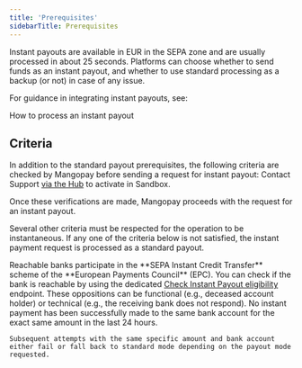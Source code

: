 ```yaml
---
title: 'Prerequisites'
sidebarTitle: Prerequisites
---
```


Instant payouts are available in EUR in the SEPA zone and are usually processed in about 25 seconds. Platforms can choose whether to send funds as an instant payout, and whether to use standard processing as a backup (or not) in case of any issue.  

For guidance in integrating instant payouts, see:

<Card title="How to" href="/guides/payouts/instant/how-to">How to process an instant payout</Card>  

## Criteria

In addition to the standard payout prerequisites, the following criteria are checked by Mangopay before sending a request for instant payout:
<Steps>
  <Step title="Feature is activated" icon="check">
    Contact Support <a href="https://hub.mangopay.com/" target="_blank">via the Hub</a> to activate in Sandbox.
  </Step>
  <Step title="Payout is in EUR" icon="check">
    
  </Step>
  <Step title="Receiving bank is in the SEPA zone" icon="check">
    
  </Step>
</Steps>

Once these verifications are made, Mangopay proceeds with the request for an instant payout.  

Several other criteria must be respected for the operation to be instantaneous. If any one of the criteria below is not satisfied, the instant payment request is processed as a standard payout.  

<Steps>
  <Step title="Receiving bank is reachable" icon="check">
    Reachable banks participate in the **SEPA Instant Credit Transfer** scheme of the **European Payments Council** (EPC). You can check if the bank is reachable by using the dedicated <a href="/api-reference/payouts/check-instant-payout-eligibility">Check Instant Payout eligibility</a> endpoint.  
  </Step>
  <Step title="No opposition arises from the banking situations of the creditor or debtor" icon="check">
    These oppositions can be functional (e.g., deceased account holder) or technical (e.g., the receiving bank does not respond).  
  </Step>
  <Step title="Unique successful instant payment in the last 24 hours" icon="check">
    No instant payment has been successfully made to the same bank account for the exact same amount in the last 24 hours.

    Subsequent attempts with the same specific amount and bank account either fail or fall back to standard mode depending on the payout mode requested.
  </Step>
</Steps>